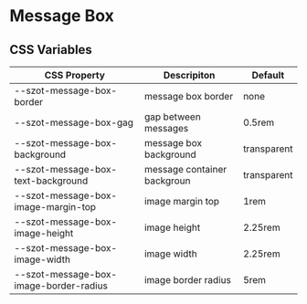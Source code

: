 
<Meta title="Components/MessageBox/Css Variables" />

# Message Box

## CSS Variables

| CSS Property                           | Descripiton                 | Default     |
| -------------------------------------- | --------------------------- | ----------- |
| --szot-message-box-border              | message box border          | none        |
| --szot-message-box-gag                 | gap between messages        | 0.5rem      |
| --szot-message-box-background          | message box background      | transparent |
| --szot-message-box-text-background     | message container backgroun | transparent |
| --szot-message-box-image-margin-top    | image margin top            | 1rem        |
| --szot-message-box-image-height        | image height                | 2.25rem     |
| --szot-message-box-image-width         | image width                 | 2.25rem     |
| --szot-message-box-image-border-radius | image border radius         | 5rem        |
